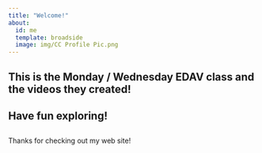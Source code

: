 ```yaml
---
title: "Welcome!"
about:
  id: me
  template: broadside
  image: img/CC Profile Pic.png
---
```


:::{#me}

## This is the Monday / Wednesday EDAV class and the videos they created! 

##

## 

##

## Have fun exploring!

## 


:::

Thanks for checking out my web site!
